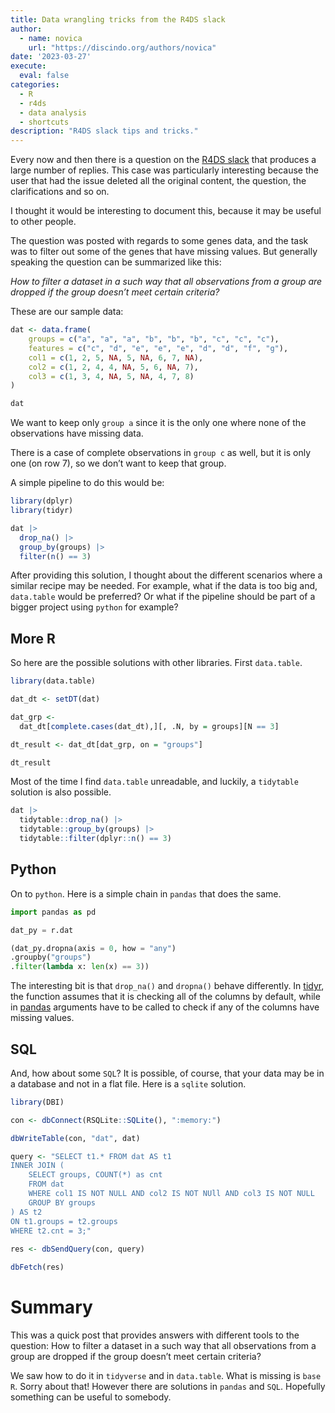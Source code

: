 ```yaml
---
title: Data wrangling tricks from the R4DS slack
author: 
  - name: novica
    url: "https://discindo.org/authors/novica"
date: '2023-03-27'
execute:
  eval: false
categories:
  - R
  - r4ds
  - data analysis
  - shortcuts
description: "R4DS slack tips and tricks."
---
```


Every now and then there is a question on the [R4DS
slack](https://www.rfordatasci.com/) that produces a large number of
replies. This case was particularly interesting because the user that
had the issue deleted all the original content, the question, the
clarifications and so on.

I thought it would be interesting to document this, because it may be
useful to other people.

The question was posted with regards to some genes data, and the task
was to filter out some of the genes that have missing values. But
generally speaking the question can be summarized like this:

*How to filter a dataset in a such way that all observations from a group are
dropped if the group doesn't meet certain criteria?*

These are our sample data:

```r
dat <- data.frame(
    groups = c("a", "a", "a", "b", "b", "b", "c", "c", "c"),
    features = c("c", "d", "e", "e", "e", "d", "d", "f", "g"),
    col1 = c(1, 2, 5, NA, 5, NA, 6, 7, NA),
    col2 = c(1, 2, 4, 4, NA, 5, 6, NA, 7),
    col3 = c(1, 3, 4, NA, 5, NA, 4, 7, 8)
)

dat
```

We want to keep only `group a` since it is the only one where none of the
observations have missing data.

There is a case of complete observations in `group c` as well, but it is only
one (on row 7), so we don't want to keep that group.

A simple pipeline to do this would be:

```r
library(dplyr)
library(tidyr)

dat |> 
  drop_na() |> 
  group_by(groups) |> 
  filter(n() == 3)
```

After providing this solution, I thought about the different scenarios where a similar recipe may be needed. For example, what if the data is too big and, `data.table` would be preferred? Or what if the pipeline should be part of a bigger project using `python` for example?

## More R

So here are the possible solutions with other libraries. First `data.table`.

```r
library(data.table)

dat_dt <- setDT(dat)

dat_grp <-
  dat_dt[complete.cases(dat_dt),][, .N, by = groups][N == 3]

dt_result <- dat_dt[dat_grp, on = "groups"]

dt_result
```

Most of the time I find `data.table` unreadable, and luckily, a `tidytable` solution is also possible.

```r
dat |> 
  tidytable::drop_na() |> 
  tidytable::group_by(groups) |> 
  tidytable::filter(dplyr::n() == 3)
```

## Python

On to `python`. Here is a simple chain in `pandas` that does the same. 

```python
import pandas as pd

dat_py = r.dat

(dat_py.dropna(axis = 0, how = "any")
.groupby("groups")
.filter(lambda x: len(x) == 3))
```

The interesting bit is that `drop_na()` and `dropna()` behave
differently. In
[tidyr](https://tidyr.tidyverse.org/reference/drop_na.html), the
function assumes that it is checking all of the columns by default,
while in
[pandas](https://pandas.pydata.org/docs/reference/api/pandas.DataFrame.dropna.html)
arguments have to be called to check if any of the columns have missing
values.

## SQL

And, how about some `SQL`? It is possible, of course, that your data may be in a database and not in a flat file. Here is a `sqlite` solution.

```r
library(DBI)

con <- dbConnect(RSQLite::SQLite(), ":memory:")

dbWriteTable(con, "dat", dat)

query <- "SELECT t1.* FROM dat AS t1
INNER JOIN (
    SELECT groups, COUNT(*) as cnt
    FROM dat
    WHERE col1 IS NOT NULL AND col2 IS NOT NUll AND col3 IS NOT NULL
    GROUP BY groups
) AS t2
ON t1.groups = t2.groups
WHERE t2.cnt = 3;"
  
res <- dbSendQuery(con, query)

dbFetch(res)
```

# Summary

This was a quick post that provides answers with different tools to the question: How to filter a dataset in a such way that all observations from a group are dropped if the group doesn't meet certain criteria?

We saw how to do it in `tidyverse` and in `data.table`. What is missing is `base R`. Sorry about that! However there are solutions in `pandas` and `SQL`. Hopefully something can be useful to somebody. 
